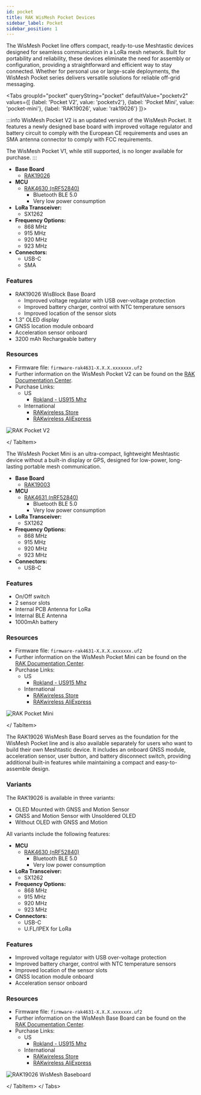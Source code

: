 ```yaml
---
id: pocket
title: RAK WisMesh Pocket Devices
sidebar_label: Pocket
sidebar_position: 1
---
```



The WisMesh Pocket line offers compact, ready-to-use Meshtastic devices designed for seamless communication in a LoRa mesh network. Built for portability and reliability, these devices eliminate the need for assembly or configuration, providing a straightforward and efficient way to stay connected. Whether for personal use or large-scale deployments, the WisMesh Pocket series delivers versatile solutions for reliable off-grid messaging.

<Tabs
groupId="pocket"
queryString="pocket"
defaultValue="pocketv2"
values={[
{label: 'Pocket V2', value: 'pocketv2'},
{label: 'Pocket Mini', value: 'pocket-mini'},
{label: 'RAK19026', value: 'rak19026'}
]}>

<TabItem value="pocketv2">

:::info
WisMesh Pocket V2 is an updated version of the WisMesh Pocket. It features a newly designed base board with improved voltage regulator and battery circuit to comply with the European CE requirements and uses an SMA antenna connector to comply with FCC requirements.

The WisMesh Pocket V1, while still supported, is no longer available for purchase.
:::

- **Base Board**
  - [RAK19026](/docs/hardware/devices/rak-wireless/wismesh/pocket/?pocket=rak19026)
- **MCU**
  - [RAK4630 (nRF52840)](https://docs.rakwireless.com/product-categories/wisduo/rak4630-module/overview/)
    - Bluetooth BLE 5.0
    - Very low power consumption
- **LoRa Transceiver:**
  - SX1262
- **Frequency Options:**
  - 868 MHz
  - 915 MHz
  - 920 MHz
  - 923 MHz
- **Connectors:**
  - USB-C
  - SMA

### Features

- RAK19026 WisBlock Base Board
  - Improved voltage regulator with USB over-voltage protection
  - Improved battery charger, control with NTC temperature sensors
  - Improved location of the sensor slots
- 1.3” OLED display
- GNSS location module onboard
- Acceleration sensor onboard
- 3200 mAh Rechargeable battery

### Resources

- Firmware file: `firmware-rak4631-X.X.X.xxxxxxx.uf2`
- Further information on the WisMesh Pocket V2 can be found on the [RAK Documentation Center](https://docs.rakwireless.com/product-categories/meshtastic/wismesh-pocket-v2/).
- Purchase Links:
  - US
    - [Rokland - US915 Mhz](https://store.rokland.com/products/wismesh-pocket)
  - International
    - [RAKwireless Store](https://store.rakwireless.com/products/wismesh-pocket?utm_source=website_partner&utm_medium=referral&utm_campaign=meshtastic_rak_collab)
    - [RAKwireless AliExpress](https://www.aliexpress.com/item/3256808087883682.html?utm_source=website_partner&utm_medium=referral&utm_campaign=meshtastic_rak_collab)

![RAK Pocket V2](/img/hardware/rak/pocket-v2.webp)

</ TabItem>

<TabItem value="pocket-mini">

The WisMesh Pocket Mini is an ultra-compact, lightweight Meshtastic device without a built-in display or GPS, designed for low-power, long-lasting portable mesh communication.

- **Base Board**
  - [RAK19003](/docs/hardware/devices/rak-wireless/wisblock/base-board?rakbase=RAK19003)
- **MCU**
  - [RAK4631 (nRF52840)](/docs/hardware/devices/rak-wireless/wisblock/core-module?rakcore=RAK4631)
    - Bluetooth BLE 5.0
    - Very low power consumption
- **LoRa Transceiver:**
  - SX1262
- **Frequency Options:**
  - 868 MHz
  - 915 MHz
  - 920 MHz
  - 923 MHz
- **Connectors:**
  - USB-C

### Features

- On/Off switch
- 2 sensor slots
- Internal PCB Antenna for LoRa
- Internal BLE Antenna
- 1000mAh battery

### Resources

- Firmware file: `firmware-rak4631-X.X.X.xxxxxxx.uf2`
- Further information on the WisMesh Pocket Mini can be found on the [RAK Documentation Center](https://docs.rakwireless.com/product-categories/meshtastic/wismesh-pocket-mini/).
- Purchase Links:
  - US
    - [Rokland - US915 Mhz](https://store.rokland.com/products/rakwireless-wismesh-pocket-mini-all-in-one-meshtastic-handheld-915-mhz-radio-with-lora-antenna)
  - International
    - [RAKwireless Store](https://store.rakwireless.com/products/wismesh-pocket-mini?utm_source=website_partner&utm_medium=referral&utm_campaign=meshtastic_rak_collab)
    - [RAKwireless AliExpress](https://www.aliexpress.com/item/3256807998160830.html?utm_source=website_partner&utm_medium=referral&utm_campaign=meshtastic_rak_collab)

![RAK Pocket Mini](/img/hardware/rak/pocket-mini.webp)

</ TabItem>

<TabItem value="rak19026">

The RAK19026 WisMesh Base Board serves as the foundation for the WisMesh Pocket line and is also available separately for users who want to build their own Meshtastic device. It includes an onboard GNSS module, acceleration sensor, user button, and battery disconnect switch, providing additional built-in features while maintaining a compact and easy-to-assemble design.

### Variants

The RAK19026 is available in three variants:

- OLED Mounted with GNSS and Motion Sensor
- GNSS and Motion Sensor with Unsoldered OLED
- Without OLED with GNSS and Motion

All variants include the following features:

- **MCU**
  - [RAK4630 (nRF52840)](https://docs.rakwireless.com/product-categories/wisduo/rak4630-module/overview/)
    - Bluetooth BLE 5.0
    - Very low power consumption
- **LoRa Transceiver:**
  - SX1262
- **Frequency Options:**
  - 868 MHz
  - 915 MHz
  - 920 MHz
  - 923 MHz
- **Connectors:**
  - USB-C
  - U.FL/IPEX for LoRa

### Features

- Improved voltage regulator with USB over-voltage protection
- Improved battery charger, control with NTC temperature sensors
- Improved location of the sensor slots
- GNSS location module onboard
- Acceleration sensor onboard

### Resources

- Firmware file: `firmware-rak4631-X.X.X.xxxxxxx.uf2`
- Further information on the WisMesh Base Board can be found on the [RAK Documentation Center](https://docs.rakwireless.com/product-categories/meshtastic/wismesh-base/overview/).
- Purchase Links:
  - US
    - [Rokland - US915 Mhz](https://store.rokland.com/products/rakwireless-wismesh-baseboard-rak19026-oled-mounted-gnss-motion-sensor-pid-115125)
  - International
    - [RAKwireless Store](https://store.rakwireless.com/products/wismesh-baseboard-rak19026?utm_source=website_partner&utm_medium=referral&utm_campaign=meshtastic_rak_collab)
    - [RAKwireless AliExpress](https://www.aliexpress.com/item/3256808063797462.html?utm_source=website_partner&utm_medium=referral&utm_campaign=meshtastic_rak_collab)

![RAK19026 WisMesh Baseboard](/img/hardware/rak/rak19026.webp)

</ TabItem>
</ Tabs>
